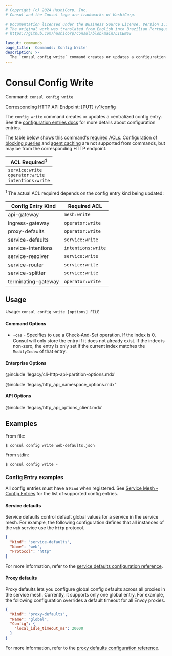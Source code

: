 ```yaml
---
# Copyright (c) 2024 HashiCorp, Inc.
# Consul and the Consul logo are trademarks of HashiCorp.

# Documentation licensed under the Business Source License, Version 1.1.
# The original work was translated from English into Brazilian Portuguese.
# https://github.com/hashicorp/consul/blob/main/LICENSE

layout: commands
page_title: 'Commands: Config Write'
description: >-
  The `consul config write` command creates or updates a configuration entry and applies it to your deployment.
---
```


# Consul Config Write

Command: `consul config write`

Corresponding HTTP API Endpoint: [\[PUT\] /v1/config](/consul/api-docs/config#apply-configuration)

The `config write` command creates or updates a centralized config entry.
See the [configuration entries docs](/consul/docs/fundamentals/config-entry) for more
details about configuration entries.

The table below shows this command's [required ACLs](/consul/api-docs/api-structure#authentication). Configuration of
[blocking queries](/consul/api-docs/features/blocking) and [agent caching](/consul/api-docs/features/caching)
are not supported from commands, but may be from the corresponding HTTP endpoint.

| ACL Required<sup>1</sup>                                      |
| ------------------------------------------------------------- |
| `service:write`<br />`operator:write`<br />`intentions:write` |

<p>
  <sup>1</sup> The actual ACL required depends on the config entry kind being
  updated:
</p>

| Config Entry Kind   | Required ACL       |
| ------------------- | ------------------ |
| api-gateway         | `mesh:write`       |
| ingress-gateway     | `operator:write`   |
| proxy-defaults      | `operator:write`   |
| service-defaults    | `service:write`    |
| service-intentions  | `intentions:write` |
| service-resolver    | `service:write`    |
| service-router      | `service:write`    |
| service-splitter    | `service:write`    |
| terminating-gateway | `operator:write`   |

## Usage

Usage: `consul config write [options] FILE`

#### Command Options

- `-cas` - Specifies to use a Check-And-Set operation. If the index is
  0, Consul will only store the entry if it does not already exist. If the index is
  non-zero, the entry is only set if the current index matches the `ModifyIndex`
  of that entry.

#### Enterprise Options

@include 'legacy/cli-http-api-partition-options.mdx'

@include 'legacy/http_api_namespace_options.mdx'

#### API Options

@include 'legacy/http_api_options_client.mdx'

## Examples

From file:

    $ consul config write web-defaults.json

From stdin:

    $ consul config write -

### Config Entry examples

All config entries must have a `Kind` when registered. See
[Service Mesh - Config Entries](/consul/docs/fundamentals/config-entry) for the list of
supported config entries.

#### Service defaults

Service defaults control default global values for a service in the service mesh.
For example, the following configuration defines that all instances of the `web`
service use the `http` protocol.

```json
{
  "Kind": "service-defaults",
  "Name": "web",
  "Protocol": "http"
}
```

For more information, refer to the [service defaults configuration reference](/consul/docs/reference/config-entry/service-defaults).

#### Proxy defaults

Proxy defaults lets you configure global config defaults across all proxies
in the service mesh. Currently, it supports only one global entry.
For example, the following configuration overrides a default timeout for all
Envoy proxies.

```json
{
  "Kind": "proxy-defaults",
  "Name": "global",
  "Config": {
    "local_idle_timeout_ms": 20000
  }
}
```

For more information, refer to the [proxy defaults configuration reference](/consul/docs/reference/config-entry/proxy-defaults).
